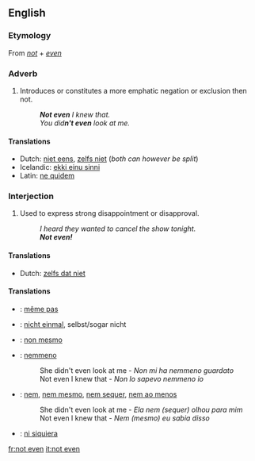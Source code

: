 ==English==

===Etymology===
From ''[[not]]'' + ''[[even]]''

===Adverb===
{{en-adv|pos=[[not]] [[even]]|-}}

# Introduces or constitutes a more emphatic negation or exclusion then not.
#: '''''Not even''' I knew that.''
#: ''You did'''n't even''' look at me.''

====Translations====
* Dutch: [[niet eens]], [[zelfs niet]] (''both can however be split'')
* Icelandic: [[ekki einu sinni]]
* Latin: [[ne quidem]]

===Interjection===
{{en-intj|pos=[[not]] [[even]]}}

# {{colloquial}} Used to express strong disappointment or disapproval.
#: ''I heard they wanted to cancel the show tonight.''
#: '''''Not even!'''''

====Translations====
* Dutch: [[zelfs dat niet]]

====Translations====
{{checktrans-top}}
* {{ttbc|French}}: [[même pas]]
* {{ttbc|German}}: [[nicht einmal]], selbst/sogar nicht
* {{ttbc|Interlingua}}: [[non mesmo]]
* {{ttbc|Italian}}: [[nemmeno]]
*:She didn't even look at me - ''Non mi ha nemmeno guardato''
*:Not even I knew that - ''Non lo sapevo nemmeno io''
* {{ttbc|Portuguese}}: [[nem]], [[nem mesmo]], [[nem sequer]], [[nem ao menos]]
*:She didn't even look at me - ''Ela nem (sequer) olhou para mim''
*:Not even I knew that - ''Nem (mesmo) eu sabia disso''
* {{ttbc|Spanish}}: [[ni siquiera]]
{{checktrans-bottom}}

[[fr:not even]]
[[it:not even]]
